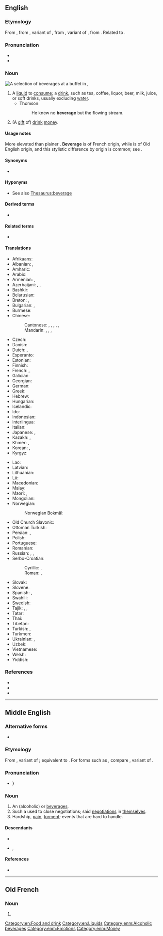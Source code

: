 {{also|Beverage}}
==English==

===Etymology===
From {{inh|en|enm|beverage}}, from {{der|en|fro|beverage}}, variant of {{m|fro|bevrage}}, from {{m|fro|beivre||to drink}}, variant of {{m|fro|boivre||to drink}}, from {{der|en|la|bibō}}. Related to {{m|en|imbibe}}.

===Pronunciation===
* {{IPA|/ˈbevəɹɪdʒ/|/ˈbevɹɪdʒ/|lang=en}}
* {{audio|en-us-beverage.ogg|Audio (US)|lang=en}}

===Noun===
[[File:Drinks at a buffet in the Pan-European University, Bratislava, Slovakia - 20140723.jpg|thumb|A selection of beverages at a buffet in {{w|Bratislava}}, {{w|Slovakia}}]]
{{en-noun|~}}

# A [[liquid]] to [[consume]]; a [[drink]], such as tea, coffee, liquor, beer, milk, juice, or soft drinks, usually excluding [[water]].
#* Thomson
#*: He knew no '''beverage''' but the flowing stream.
# {{lb|en|UK|slang|archaic}} (A [[gift]] of) [[drink]] [[money]].

====Usage notes====
More elevated than plainer {{m|en|drink}}. '''Beverage''' is of French origin, while {{m|en||drink}} is of Old English origin, and this stylistic difference by origin is common; see {{w|list of English words with dual French and Anglo-Saxon variations}}.

====Synonyms====
* {{l|en|drink}}

====Hyponyms====
* See also [[Thesaurus:beverage]]

====Derived terms====
* {{l|en|bevvy}}

====Related terms====
* {{l|en|bever}}

====Translations====
{{trans-top|drink}}
* Afrikaans: {{t|af|drankie}}
* Albanian: {{t+|sq|pije|f}}, {{t+|sq|dhallë|f}}
* Amharic: {{t|am|መጠጥ}}
* Arabic: {{t|ar|مَشْرُوب|m}}
* Armenian: {{t+|hy|խմիչք}}, {{t+|hy|ըմպելիք}}
* Azerbaijani: {{t+|az|içki}}, {{t|az|məşrubat}}, {{t|az|içiləcək}}
* Bashkir: {{t|ba|эсемлек}}
* Belarusian: {{t|be|напо́й|m}}
* Breton: {{t+|br|boeson|m}}, {{t+|br|evaj|m}}
* Bulgarian: {{t+|bg|напи́тка|f}}, {{t+|bg|питие́|n}}
* Burmese: {{t+|my|ယမကာ}}
* Chinese:
*: Cantonese: {{t|yue|飲品}}, {{t|yue|饮品|tr=jam2 ban2}}, {{t|yue|飲料|sc=Hani}}, {{t|yue|饮料|tr=jam2 liu6-2|sc=Hani}}, {{t|yue|嘢飲|sc=Hani}}, {{t|yue|嘢饮|tr=je5 jam2|sc=Hani}} {{q|informal}}
*: Mandarin: {{t+|cmn|飲料|sc=Hani}}, {{t+|cmn|饮料|tr=yǐnliào|sc=Hani}}, {{t+|cmn|飲品}}, {{t+|cmn|饮品|tr=yǐnpǐn}}
* Czech: {{t+|cs|nápoj|m}}
* Danish: {{t+|da|drik}}
* Dutch: {{t+|nl|drankje|n}}, {{t+|nl|drank}}
* Esperanto: {{t|eo|trinkaĵo}}
* Estonian: {{t+|et|jook}}
* Finnish: {{t+|fi|juoma}}
* French: {{t+|fr|boisson|f}}, {{t+|fr|breuvage|m}}
* Galician: {{t+|gl|bebida|f}}
* Georgian: {{t+|ka|სასმელი}}
* German: {{t+|de|Getränk|n}}
* Greek: {{t+|el|ποτό|n}}
* Hebrew: {{t+|he|משקה|m|tr=mashqe}}
* Hungarian: {{t+|hu|ital}}
* Icelandic: {{t+|is|drykkur|m}}
* Ido: {{t+|io|drinkajo}}
* Indonesian: {{t+|id|minuman}}
* Interlingua: {{t|ia|bibita}}
* Italian: {{t+|it|bevanda}}
* Japanese: {{t+|ja|飲料|tr=いんりょう, inryō}}, {{t+|ja|ドリンク|tr=dorinku|sc=Jpan}}
* Kazakh: {{t+|kk|сусын|sc=Cyrl}}, {{t+|kk|ішімдік|sc=Cyrl}}
* Khmer: {{t|km|គ្រឿងផឹក|tr=krɨəŋ pʰək|sc=Khmr}}, {{t+|km|ភេសជ្ជ|tr=pʰeisaccea’|sc=Khmr}}
* Korean: {{t+|ko|음료}}, {{t|ko|마실 것}}
* Kyrgyz: {{t+|ky|суусундук|sc=Cyrl}}
{{trans-mid}}
* Lao: {{t+|lo|ເຄື່ອງດື່ມ}}
* Latvian: {{t|lv|dzēriens|m}}
* Lithuanian: {{t+|lt|gėrimas|m}}
* Lü: {{t|khb|ᦍᦲᧃᦜᦶᧁᧈ}}
* Macedonian: {{t|mk|пи́јалок|m}}
* Malay: {{t|ms|minuman}}
* Maori: {{t|mi|inu}}, {{t|mi|inuinu}}
* Mongolian: {{t+|mn|ундаа|sc=Cyrl}}
* Norwegian:
*: Norwegian Bokmål: {{t+|nb|drikk|m}}
* Old Church Slavonic: {{t|cu|пиво|n|sc=Cyrs}}
* Ottoman Turkish: {{t|ota|meşrubat|sc=ota-Arab}}
* Persian: {{t+|fa|نوشابه|tr=nušâbe}}, {{t+|fa|نوشیدنی|tr=nušidani}}
* Polish: {{t+|pl|napój|m}}
* Portuguese: {{t+|pt|bebida|f}}
* Romanian: {{t+|ro|băutură|f}}
* Russian: {{t+|ru|напи́ток|m}}, {{t+|ru|питьё|n}} {{qualifier|generic for "drinks"}}, {{t+|ru|по́йло|n}} {{qualifier|same, slang}}
* Serbo-Croatian:
*: Cyrillic: {{t|sh|напитак|m}}, {{t|sh|пиће|n}}
*: Roman: {{t+|sh|napitak}}, {{t+|sh|piće|n}}
* Slovak: {{t+|sk|nápoj|m}}
* Slovene: {{t+|sl|pijača|f}}
* Spanish: {{t+|es|bebida|f}}, {{t+|es|trago|m}}
* Swahili: {{t+|sw|kinywaji}}
* Swedish: {{t+|sv|dryck|c}}
* Tajik: {{t|tg|нӯш|sc=Cyrl}}, {{t|tg|нӯшоки|sc=Cyrl}}, {{t+|tg|машрубот|sc=Cyrl}}
* Tatar: {{t+|tt|эчемлек|sc=Cyrl}}
* Thai: {{t+|th|เครื่องดื่ม}}
* Tibetan: {{t-needed|bo}}
* Turkish: {{t+|tr|içecek}}, {{t+|tr|meşrubat}}
* Turkmen: {{t|tk|içgi}}
* Ukrainian: {{t|uk|на́пій|m}}, {{t|uk|напи́ток|m}}
* Uzbek: {{t+|uz|ichimlik}}
* Vietnamese: {{t+|vi|nước giải khát}}
* Welsh: {{t+|cy|diod|f}}
* Yiddish: {{t|yi|געטראַנק|n}}
{{trans-bottom}}

===References===
* {{pedia|Drink}}
* {{R:OneLook}}
* {{R:Century 1911}}

[[Category:en:Food and drink]]
[[Category:en:Liquids]]

----

==Middle English==

===Alternative forms===
* {{alter|enm|beverich|beverege|bevereche|beveriche|beveredg|berage|berrage|berygge}}

===Etymology===
From {{bor|en|fro|beverage}}, variant of {{m|fro|bevrage}}; equivalent to {{af|enm|bever|-age}}. For forms such as {{m|enm|berage}}, compare {{cog|frm|berage}}, variant of {{m|frm|breuvage}}.

===Pronunciation===
* {{IPA|lang=enm|/bɛvərˈaːdʒ(ə)/|/ˈbɛvəradʒ(ə)/|/ˈbɛvərɛdʒ(ə)/|/ˈbɛvəritʃ(ə)/}}}

===Noun===
{{enm-noun}}

# An (alcoholic) {{l|en|beverage}} or [[beverages]].
# Such a {{l|en|beverage}} used to close negotiations; said [[negotiations]] in [[themselves]].
# Hardship, [[pain]], [[torment]]; events that are hard to handle.

====Descendants====
* {{desc|en|beverage}}
* {{desc|sco|beverage}}, {{l|sco|baiverage}}

====References====
* {{R:MED Online|entry=beverāǧe|part of speech=n|id=MED4303 |accessdate=2018-10-08}}

[[Category:enm:Alcoholic beverages]]
[[Category:enm:Emotions]]
[[Category:enm:Money]]

----

==Old French==

===Noun===
{{fro-noun|m}}

# {{alternative form of|bevrage|lang=fro}}
